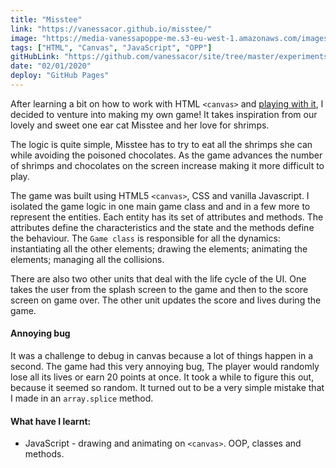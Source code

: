 ```yaml
---
title: "Misstee"
link: "https://vanessacor.github.io/misstee/"
image: "https://media-vanessapoppe-me.s3-eu-west-1.amazonaws.com/images/screenshots/misstee.png"
tags: ["HTML", "Canvas", "JavaScript", "OPP"]
gitHubLink: "https://github.com/vanessacor/site/tree/master/experiments/games/misstee"
date: "02/01/2020"
deploy: "GitHub Pages"
---
```


After learning a bit on how to work with HTML `<canvas>` and [playing with it](https://vanessacor.github.io/site/experiments/canvas/night-sky/), I decided to venture into making my own game! It takes inspiration from our lovely and sweet one ear cat Misstee and her love for shrimps.

The logic is quite simple, Misstee has to try to eat all the shrimps she can while avoiding the poisoned chocolates. As the game advances the number of shrimps and chocolates on the screen increase making it more difficult to play.

The game was built using HTML5 `<canvas>`, CSS and vanilla Javascript. I isolated the game logic in one main game class and and in a few more to represent the entities. Each entity has its set of attributes and methods. The attributes define the characteristics and the state and the methods define the behaviour. The `Game class` is responsible for all the dynamics: instantiating all the other elements; drawing the elements; animating the elements; managing all the collisions.

There are also two other units that deal with the life cycle of the UI. One takes the user from the splash screen to the game and then to the score screen on game over. The other unit updates the score and lives during the game.

#### Annoying bug

It was a challenge to debug in canvas because a lot of things happen in a second. The game had this very annoying bug, The player would randomly lose all its lives or earn 20 points at once. It took a while to figure this out, because it seemed so random. It turned out to be a very simple mistake that I made in an `array.splice` method.

#### What have I learnt:

- JavaScript - drawing and animating on `<canvas>`. OOP, classes and methods.

